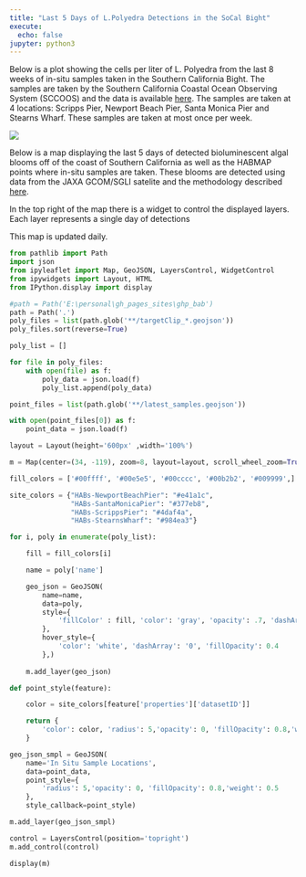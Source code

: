 ```yaml
---
title: "Last 5 Days of L.Polyedra Detections in the SoCal Bight"
execute: 
  echo: false
jupyter: python3
---
```

Below is a plot showing the cells per liter of L. Polyedra from the last 8 weeks of in-situ samples taken in the Southern California Bight. The samples are taken by the Southern California Coastal Ocean Observing System (SCCOOS) and the data is available [here](https://erddap.sccoos.org/erddap/tabledap/index.html). The samples are taken at 4 locations: Scripps Pier, Newport Beach Pier, Santa Monica Pier and Stearns Wharf. These samples are taken at most once per week.

![](data/lpoly_recent.png)


Below is a map displaying the last 5 days of detected bioluminescent algal blooms off of the coast of Southern California as well as the HABMAP points where in-situ samples are taken. These blooms are detected using data from the JAXA GCOM/SGLI satelite and the methodology described [here](methods.qmd).

In the top right of the map there is a widget to control the displayed layers. Each layer represents a single day of detections

This map is updated daily.


```python
from pathlib import Path
import json
from ipyleaflet import Map, GeoJSON, LayersControl, WidgetControl
from ipywidgets import Layout, HTML
from IPython.display import display

#path = Path('E:\personal\gh_pages_sites\ghp_bab')
path = Path('.')
poly_files = list(path.glob('**/targetClip_*.geojson'))
poly_files.sort(reverse=True)

poly_list = []

for file in poly_files:
    with open(file) as f:
        poly_data = json.load(f)
        poly_list.append(poly_data)

point_files = list(path.glob('**/latest_samples.geojson'))

with open(point_files[0]) as f:
    point_data = json.load(f)

layout = Layout(height='600px' ,width='100%')

m = Map(center=(34, -119), zoom=8, layout=layout, scroll_wheel_zoom=True)

fill_colors = ['#00ffff', '#00e5e5', '#00cccc', '#00b2b2', '#009999',]

site_colors = {"HABs-NewportBeachPier": "#e41a1c",
               "HABs-SantaMonicaPier": "#377eb8",
               "HABs-ScrippsPier": "#4daf4a",
               "HABs-StearnsWharf": "#984ea3"}

for i, poly in enumerate(poly_list):

    fill = fill_colors[i]

    name = poly['name']

    geo_json = GeoJSON(
        name=name,
        data=poly,
        style={
            'fillColor' : fill, 'color': 'gray', 'opacity': .7, 'dashArray': '0', 'fillOpacity': 0.5, 'weight': 1
        },
        hover_style={
            'color': 'white', 'dashArray': '0', 'fillOpacity': 0.4
        },)
    
    m.add_layer(geo_json)

def point_style(feature):

    color = site_colors[feature['properties']['datasetID']]

    return {
        'color': color, 'radius': 5,'opacity': 0, 'fillOpacity': 0.8,'weight': 0.5
    }

geo_json_smpl = GeoJSON(
    name='In Situ Sample Locations',
    data=point_data,
    point_style={
        'radius': 5,'opacity': 0, 'fillOpacity': 0.8,'weight': 0.5
    },
    style_callback=point_style)

m.add_layer(geo_json_smpl)

control = LayersControl(position='topright')
m.add_control(control)

display(m)
```
